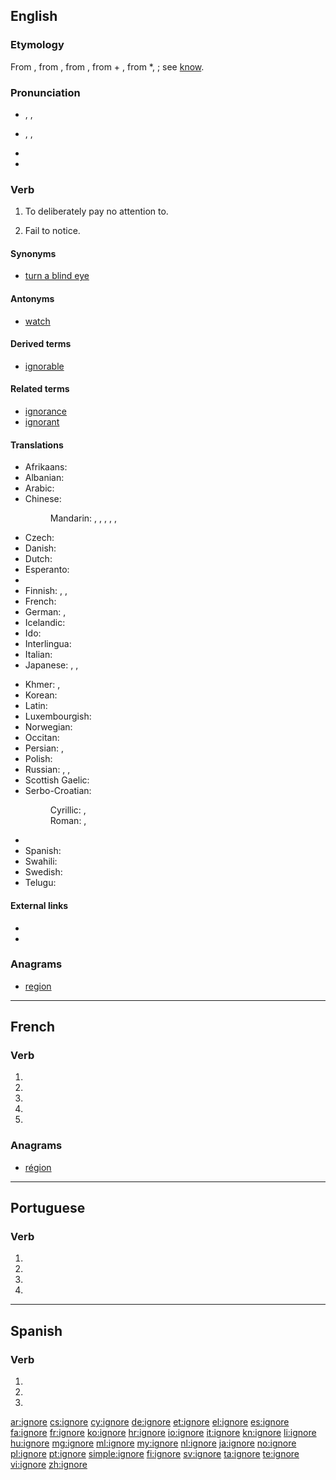 {{also|ignoré}}
==English==

===Etymology===
From {{etyl|fr|en}} {{term|ignorer|lang=fr}}, from {{etyl|la|en}} {{term|ignorare||to have no knowledge of, mistake, take no notice of, ignore|lang=la}}, from {{term|ignarus||not knowing}}, from {{term|in|lang=la}} + {{term|gnarus||knowing|lang=la}}, from *{{recons|gnoscere|lang=la}}, {{term|noscere|lang=la}}; see [[know]].

===Pronunciation===
* {{a|RP}} {{enPR|ĭgnô'}}, {{IPA|/ɪɡˈnɔː/}}, {{X-SAMPA|/Ig"nO:/}}
* {{a|US}} {{enPR|ĭgnōr'}}, {{IPA|/ɪɡˈnoʊɹ/}}, {{X-SAMPA|/Ig"noUr\/}}
* {{audio|En-us-ignore.ogg|Audio (US)}}
* {{rhymes|ɔː(ɹ)}}

===Verb===
{{en-verb|ignor|ing}}

# To deliberately pay no attention to.
# {{context|obsolete}} Fail to notice.

====Synonyms====
* [[turn a blind eye]]

====Antonyms====
* [[watch]]

====Derived terms====
* [[ignorable]]

====Related terms====
* [[ignorance]]
* [[ignorant]]

====Translations====
{{trans-top|to deliberately pay no attention to}}
* Afrikaans: {{t-|af|ignoreer}}
* Albanian: {{t-|sq|injoroj}}
* Arabic: {{t-|ar|تجاهل|tr=tajāhala}}
* Chinese:
*: Mandarin: {{t|cmn|忽視|sc=Hani}}, {{t|cmn|忽视|tr=hūshì|sc=Hani}}, {{t-|cmn|忽略|tr=hūlüè|sc=Hani}}, {{t|cmn|不理|tr=bù lǐ|sc=Hani}}, {{t-|cmn|不問|sc=Hani}}, {{t-|cmn|不问|tr=bù wèn|sc=Hani}}
* Czech: {{t+|cs|ignorovat}}
* Danish: {{t-|da|ignorere}}
* Dutch: {{t+|nl|negeren}}
* Esperanto: {{t+|eo|ignori}}
* {{trreq|fo}}
* Finnish: {{t-SOP|fi|[[ei#Finnish|ei]] [[välittää]]}}, {{t-SOP|fi|[[ei#Finnish|ei]] [[ottaa huomioon]]}}, {{t-|fi|sivuuttaa}}
* French: {{t-SOP|fr|[[ne]] [[pas]] [[rendre]] [[compte]] [[de]]}}<!--note: "ignorer" is incorrect; this means "to be ignorant of", not "to ignore"-->
* German: {{t+|de|ignorieren}}, {{t+|de|missachten}}
* Icelandic: {{t-|is|hunsa}}
* Ido: {{t+|io|ignorar}}
* Interlingua: {{t-|ia|ignorar}}
* Italian: {{t+|it|ignorare}}
* Japanese: {{t-|ja|顧みない|tr=[[かえりみない]], kaeriminai|sc=Jpan}}, {{t-|ja|無視する|tr=mushi-suru}}, {{t-|ja|目をつぶる|tr=me-o tsuburu}}
{{trans-mid}}
* Khmer: {{t-|km|មិនធ្វើដឹងធ្វើឬ|tr=mɨn tvəə dəŋ tvəə rɨɨ|sc=Khmr}}, {{t-|km|ធ្វើថ្លង់ធ្វើគ|tr=tvəə tlɑŋ tvəə kɔɔ|sc=Khmr}}
* Korean: {{t+|ko|무시하다|tr=musihada|sc=Hang}}
* Latin: {{t-|la|ignoro}}
* Luxembourgish: {{t-|lb|ignoréieren}}
* Norwegian: {{t-|no|ignorere}}
* Occitan: {{t+|oc|ignorar}}
* Persian: {{t-|fa|چشم‌پوشی کردن|tr=čašm-puši kardan|sc=fa-Arab}}, {{t+|fa|نادیده گرفتن|tr=nâdide gereftan|sc=fa-Arab}}
* Polish: {{t+|pl|ignorować}}
* Russian: {{t+|ru|игнорировать|tr=ignorírovat'}}, {{t+|ru|пренебрегать|tr=prenebregát'}}, {{t-|ru|не принимать во внимание|tr=ne prinimát' vo vnimánije}}
* Scottish Gaelic: {{t-|gd|leig seachad}}
* Serbo-Croatian:
*: Cyrillic: {{t-|sh|игнорисати|tr=ignorisati|sc=Cyrl}}, {{t-|sh|игнорирати|tr=ignorirati|sc=Cyrl}}
*: Roman: {{t-|sh|ignorisati}}, {{t-|sh|ignorirati}}
* {{trreq|sk}}
* Spanish: {{t+|es|ignorar}}
* Swahili: {{t+|sw|puuza}}
* Swedish: {{t+|sv|ignorera}}
* Telugu: {{t-|te|విస్మరించు|tr=vismariMcu|sc=Telu}}
{{trans-bottom}}

====External links====
* {{R:Webster 1913}}
* {{R:Century 1911}}

===Anagrams===
* [[region#English|region]]

----

==French==

===Verb===
{{fr-verb-form}}

# {{conjugation of|ignorer||1|s|pres|ind|lang=fr}}
# {{conjugation of|ignorer||3|s|pres|ind|lang=fr}}
# {{conjugation of|ignorer||1|s|pres|sub|lang=fr}}
# {{conjugation of|ignorer||3|s|pres|sub|lang=fr}}
# {{conjugation of|ignorer||2|s|imp|lang=fr}}

===Anagrams===
* [[région#French|région]]

----

==Portuguese==

===Verb===
{{pt-verb-form}}

# {{pt-verb form of|ignorar|ar|subjunctive|present|singular|first}}
# {{pt-verb form of|ignorar|ar|subjunctive|present|singular|third}}
# {{pt-verb form of|ignorar|ar|imperative|affirmative|singular|third|}}
# {{pt-verb form of|ignorar|ar|imperative|negative|singular|third|}}

----

==Spanish==

===Verb===
{{es-verb-form|ignorar}}

# {{es-verb form of|ending=ar|mood=subjunctive|tense=present|pers=1|number=singular|ignorar}}
# {{es-verb form of|ending=ar|mood=subjunctive|tense=present|pers=2|formal=yes|number=singular|ignorar}}
# {{es-verb form of|ending=ar|mood=subjunctive|tense=present|pers=3|number=singular|ignorar}}

[[ar:ignore]]
[[cs:ignore]]
[[cy:ignore]]
[[de:ignore]]
[[et:ignore]]
[[el:ignore]]
[[es:ignore]]
[[fa:ignore]]
[[fr:ignore]]
[[ko:ignore]]
[[hr:ignore]]
[[io:ignore]]
[[it:ignore]]
[[kn:ignore]]
[[li:ignore]]
[[hu:ignore]]
[[mg:ignore]]
[[ml:ignore]]
[[my:ignore]]
[[nl:ignore]]
[[ja:ignore]]
[[no:ignore]]
[[pl:ignore]]
[[pt:ignore]]
[[simple:ignore]]
[[fi:ignore]]
[[sv:ignore]]
[[ta:ignore]]
[[te:ignore]]
[[vi:ignore]]
[[zh:ignore]]